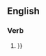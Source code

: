 ==English==

===Verb===
{{panegyrize}}

# {{{1|{{to praise someone or something, especially in an eloquent speech or in writing}}}}}